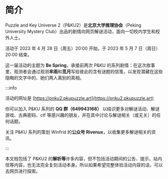 # 简介

Puzzle and Key Universe 2（P&KU2）是**北京大学推理协会**（Peking University Mystery Club）出品的剧情向网页解谜活动，面向一切校内学生和校外人士。

活动于 2023 年 4 月 28 日（周五）20:00 开始，于 2023 年 5 月 7 日（周日）20:00 结束。

这一届活动的主题为 **Be Spring**，承接前两次 P\&KU 的系列剧情：在这次故事里，观测者会通过观测**芈雨**和**觅月**写给彼此的含有谜题的信笺，以发现潜藏在这些隐晦的文字中的、她们两人离别的真相。

:::info

活动的网址是 [https://pnku2.pkupuzzle.art](https://pnku2.pkupuzzle.art)

你可以加入 P&KU 系列的 **QQ 群（649943168）**
以结识更多对解谜活动、解谜游戏、古典密码、ctf 等感兴趣的朋友，并在其中讨论与解谜相关（或无关）的任何话题。

关注 P&KU 系列的策划 Winfrid 的**公众号 Rivenux**，以收集更多解谜相关的资讯。

:::

本文档包括了 P&KU2 的**解析等**许多内容，但不包括活动期间的公告、提示、站内信等内容，也无法完全复刻活动本身。所以如果希望完整体验活动内容的话，可以去网页进行探索。

